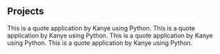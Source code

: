 ## Projects

<ProjectCard title="Kanye Quotes App" link="https://www.behance.net/gallery/58937147/Freiheit" bg="linear-gradient(to right, #D4145A 0%, #FBB03B 100%)">
This is a quote application by Kanye using Python.
</ProjectCard>

<ProjectCard title="Kanye Quotes App" link="https://www.behance.net/gallery/58937147/Freiheit" bg="linear-gradient(to right, #D4145A 0%, #FBB03B 100%)">
This is a quote application by Kanye using Python.
</ProjectCard>

<ProjectCard title="Kanye Quotes App" link="https://www.behance.net/gallery/58937147/Freiheit" bg="linear-gradient(to right, #D4145A 0%, #FBB03B 100%)">
This is a quote application by Kanye using Python.
</ProjectCard>

<ProjectCard title="Covid-19 Tracker App" link="https://www.behance.net/gallery/58937147/Freiheit" bg="linear-gradient(to right, #D4145A 0%, #FBB03B 100%)">
This is a quote application by Kanye using Python.
</ProjectCard>
